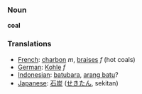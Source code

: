 === Noun ===

'''coal'''

=== Translations ===
*[[French]]: [[charbon]] ''m'', [[braises]] ''f'' (hot coals)
*[[German]]: [[Kohle]] ''f''
*[[Indonesian]]: [[batubara]], [[arang batu]]?
*[[Japanese]]: [[石炭]] ([[せきたん]], sekitan)